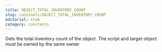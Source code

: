 ```yaml
---
title: OBJECT_TOTAL_INVENTORY_COUNT
slug: constants/OBJECT_TOTAL_INVENTORY_COUNT
editorial: stub
category: constants
---
```


<LSLConstant
	name="OBJECT_TOTAL_INVENTORY_COUNT"
	type="integer"
	value="31"
/>

Gets the total inventory count of the object.  The script and target object must be owned by the same owner
